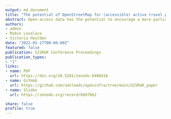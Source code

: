 ```yaml
---
output: md_document
title: "The potential of OpenStreetMap for (accessible) active travel planning"
abstract: Open-access data has the potential to encourage a more participatory and bottom-up approach to decision-making in transport research. This paper discusses the initial findings of OpenInfra project that aims to explore the potential of OpenStreetMap in (accessible) transport infrastructure planning, specifically in the context of active travel in the UK. Exploratory data analysis reveals that, while OSM provides extensive highways data, it lacks systematic information of key attributes relevant to planning for active travel (kerb height, sidewalk width), are still largely missing.
authors: 
- admin
- Robin Lovelace
- Victoria Houlden
date: "2022-01-17T00:00:00Z"
featured: false
publication: GISRUK Conference Proceedings
publication_types:
- "1"
links:
- name: PDF
  url: https://doi.org/10.5281/zenodo.6408416
- name: GitHub
  url: https://github.com/udsleeds/openinfra/tree/main/GISRUK_paper
- name: Slides
  url: https://zenodo.org/record/6607662

share: false
profile: true
---
```

